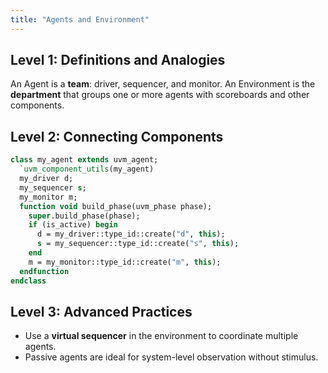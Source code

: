 ```yaml
---
title: "Agents and Environment"
---
```



## Level 1: Definitions and Analogies

An Agent is a **team**: driver, sequencer, and monitor. An Environment is the **department** that groups one or more agents with scoreboards and other components.

## Level 2: Connecting Components

```systemverilog
class my_agent extends uvm_agent;
  `uvm_component_utils(my_agent)
  my_driver d;
  my_sequencer s;
  my_monitor m;
  function void build_phase(uvm_phase phase);
    super.build_phase(phase);
    if (is_active) begin
      d = my_driver::type_id::create("d", this);
      s = my_sequencer::type_id::create("s", this);
    end
    m = my_monitor::type_id::create("m", this);
  endfunction
endclass
```

## Level 3: Advanced Practices

* Use a **virtual sequencer** in the environment to coordinate multiple agents.
* Passive agents are ideal for system-level observation without stimulus.
